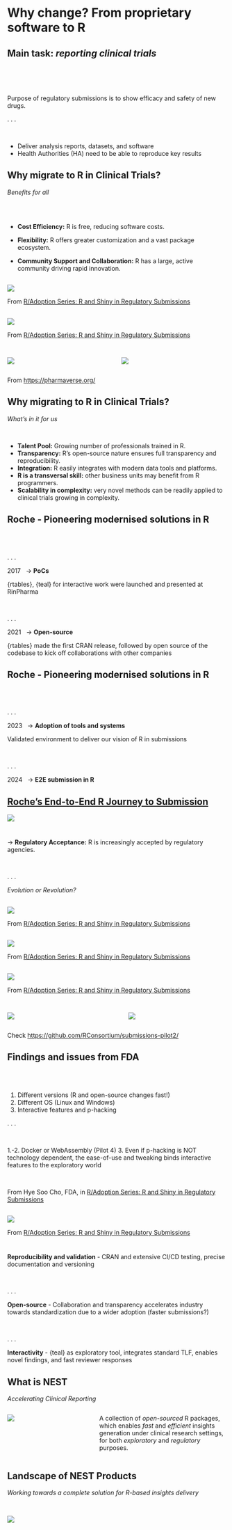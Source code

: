 # Why change? From proprietary software to R

## Main task: _reporting clinical trials_

<br>
<br>
<br>

Purpose of regulatory submissions is to show efficacy and safety of new drugs.

. . .

<br>

- Deliver analysis reports, datasets, and software
- Health Authorities (HA) need to be able to reproduce key results


## Why migrate to R in Clinical Trials?
_Benefits for all_

<br>
<br>

::: incremental

* **Cost Efficiency:** R is free, reducing software costs.

* **Flexibility:** R offers greater customization and a vast package ecosystem.

* **Community Support and Collaboration:** R has a large, active community driving rapid innovation.

:::

##
![](images/community_support.png)

::: footer
From [R/Adoption Series: R and Shiny in Regulatory Submissions](https://www.youtube.com/watch?v=wKG8VyZg6V0)
:::

##

![](images/rconsortium_companies_involved.png)

::: footer
From [R/Adoption Series: R and Shiny in Regulatory Submissions](https://www.youtube.com/watch?v=wKG8VyZg6V0)
:::

##

:::: {.columns .v-center-container}
::: {.column width="50%"}
![](images/pharmaverse.png)
:::

::: {.column width="50%"}
![](images/pharmaverse_companies_involved.png)
:::
::::

::: footer
From [https://pharmaverse.org/](https://pharmaverse.org/)
:::

## Why migrating to R in Clinical Trials?
_What's in it for us_

<br>

::: incremental

* **Talent Pool:** Growing number of professionals trained in R.
* **Transparency:** R’s open-source nature ensures full transparency and reproducibility.
* **Integration:** R easily integrates with modern data tools and platforms.
* **R is a transversal skill:** other business units may benefit from R programmers.
* **Scalability in complexity:** very novel methods can be readily applied to clinical trials growing in complexity.

:::

## Roche - Pioneering modernised solutions in R

<br> <br>

. . .

2017 &nbsp;&nbsp;&rarr; **PoCs**

{rtables}, {teal} for interactive work were launched and presented at RinPharma

<br>

. . .

2021 &nbsp;&nbsp;&rarr; **Open-source**

{rtables} made the first CRAN release, followed by open source of the codebase to kick off collaborations with other companies


## Roche - Pioneering modernised solutions in R

<br> <br>

. . .

2023 &nbsp;&nbsp;&rarr; **Adoption of tools and systems**

Validated environment to deliver our vision of R in submissions

<br>

. . .

2024 &nbsp;&nbsp;&rarr; **E2E submission in R**


## [Roche's End-to-End R Journey to Submission ](https://www.youtube.com/watch?v=BlJNILSoZlM)

![](images/01_E2E_submissions.png)

#

&rarr; **Regulatory Acceptance:** R is increasingly accepted by regulatory agencies.

<br>

. . .

_Evolution or Revolution?_


## 

![](images/01_Rconsortium_r_submission_wg_and_fda.png)

::: footer
From [R/Adoption Series: R and Shiny in Regulatory Submissions](https://www.youtube.com/watch?v=wKG8VyZg6V0)
:::

## 


![](images/01_example_table_pilot1.png)

::: footer
From [R/Adoption Series: R and Shiny in Regulatory Submissions](https://www.youtube.com/watch?v=wKG8VyZg6V0)
:::

## 

![](images/01_example_km_plot_pilot2.png)

::: footer
From [R/Adoption Series: R and Shiny in Regulatory Submissions](https://www.youtube.com/watch?v=wKG8VyZg6V0)
:::

##

:::: {.columns .v-center-container}
::: {.column width="80%"}
![](images/01_pilot2_usesTealRtables.png)
:::

::: {.column width="70%"}
![](images/01_pilot2_usesRtables.png)
:::
::::

::: footer
Check [https://github.com/RConsortium/submissions-pilot2/](https://github.com/RConsortium/submissions-pilot2/)
:::

## Findings and issues from FDA

<br>
<br>

1. Different versions (R and open-source changes fast!)
2. Different OS (Linux and Windows)
3. Interactive features and p-hacking

. . .

<br>

1.-2.  Docker or WebAssembly (Pilot 4)
3. Even if p-hacking is NOT technology dependent, the ease-of-use and tweaking binds interactive features to the exploratory world

<br>

::: footer
From Hye Soo Cho, FDA, in [R/Adoption Series: R and Shiny in Regulatory Submissions](https://www.youtube.com/watch?v=wKG8VyZg6V0)
:::

## 

![](images/01_FDA_suggestions_for_r_submissions.png)

::: footer
From [R/Adoption Series: R and Shiny in Regulatory Submissions](https://www.youtube.com/watch?v=wKG8VyZg6V0)
:::

#

**Reproducibility and validation** - CRAN and extensive CI/CD testing, precise documentation and versioning

<br>

. . .

**Open-source** -  Collaboration and transparency accelerates industry towards standardization due to a wider adoption (faster submissions?)

<br>

. . .

**Interactivity** - {teal} as exploratory tool, integrates standard TLF, enables novel findings, and fast reviewer responses


## What is NEST
_Accelerating Clinical Reporting_

:::: {.columns .v-center-container}
::: {.column width="30%"}
![](images/NEST.png)
:::

::: {.column width="50%"}

A collection of _open-sourced_ R packages, which enables _fast_ and _efficient_ insights generation under clinical research settings, for both _exploratory_ and _regulatory_ purposes.

:::
::::


## Landscape of NEST Products
_Working towards a complete solution for R-based insights delivery_

<br>

![](images/01_package_hierarchy_description.png)
